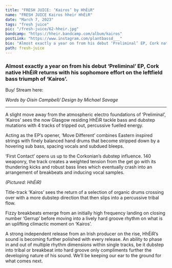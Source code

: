 ---
title: "FRESH JUICE: ‘Kairos’ by HhÉiR"
name: "FRESH JUICE Kairos hheir HhÉiR"
date: "March 7, 2023"
tags: "fresh juice"
pic: "/fresh-juice/62-hheir.jpg"
bandcamp: "https://hheir.bandcamp.com/album/kairos"
postLink: "https://www.instagram.com/plantbassd___"
bio: "Almost exactly a year on from his debut ‘Preliminal’ EP, Cork native HhÉiR returns with his sophomore effort on the leftfield bass triumph of ‘Kairos’."
path: fresh-juice
---

### Almost exactly a year on from his debut ‘Preliminal’ EP, Cork native HhÉiR returns with his sophomore effort on the leftfield bass triumph of ‘Kairos’.

Buy/ Stream here: <HoverLink url="hheir.bandcamp.com/album/kairos" inline external />

<Picture src="/fresh-juice/62-kairos.jpg" alt="Kairos album art" size={1200} />
<i className="smallText">Words by Oisín Campbell/ Design by Michael Savage</i>

<hr />

A slight move away from the atmospheric electro foundations of ‘Preliminal’, ‘Kairos’ sees the now Glasgow residing HhÉiR tackle bass and dubstep mutations with 4 tracks of tripped out, percussive fuelled energy.

Acting as the EP’s opener, ‘Move Different’ combines Eastern inspired strings with finely balanced hand drums that become stripped down by a hovering sub bass, spacing vocals and subdued bleeps.

‘First Contact’ opens us up to the Corkonian’s dubstep influence. 140 weaponry, the track creates a weighted tension from the get go with its thundering kicks and robust bass lines which eventually crash into an arrangement of breakbeats and inducing vocal samples.

<Picture src="/fresh-juice/20-hheir.jpg" alt="HhÉiR cover pic" size={1200} />
<i className="smallText">(Pictured: HhÉiR)</i>

Title-track ‘Kairos’ sees the return of a selection of organic drums crossing over with a more dubstep direction that then slips into a percussive tribal flow.

Fizzy breakbeats emerge from an initially high frequency landing on closing number ‘Gerrup’ before moving into a lively hard groove rhythm on what is an uplifting climactic moment on ‘Kairos’.

A strong independent release from an Irish producer on the rise, HhÉiR’s sound is becoming further polished with every release. An ability to phase in and out of multiple rhythm dimensions within single tracks, be it dubstep into tribal or breakbeat into hard groove only compliments further the developing nature of his sound. We’ll be keeping our ear to the ground for what comes next.
